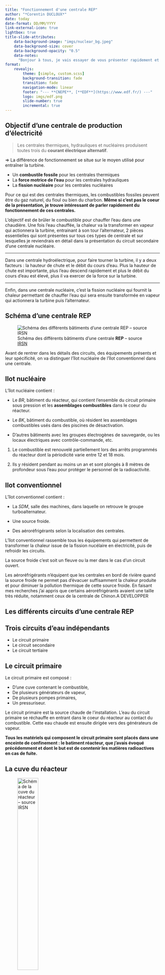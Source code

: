 ---
title: "Fonctionnement d'une centrale REP"
author: "*Corentin DUCLOUX*"
date: today
date-format: DD/MM/YYYY
link-external-icon: true
lightbox: true
title-slide-attributes:
    data-background-image: "imgs/nuclear_bg.jpeg"
    data-background-size: cover
    data-background-opacity: "0.5"
    data-notes: 
      "Bonjour à tous, je vais essayer de vous présenter rapidement et du mieux que je peux les     différents circuits, et les principes généraux de fonctionnement d'une centrale nucléaire à eau pressurisée. Compte tenu de mon expertise assez limitée en la matière, j'espère que je ne dirais pas de grosse bêtise. *Image* : Nogent-sur-Seine"
format: 
    revealjs:
        theme: [simple, custom.scss]
        background-transition: fade
        transition: fade
        navigation-mode: linear
        footer: "--- **CNEPE**, [**EDF**](https://www.edf.fr/) ---"
        logo: imgs/edf.png
        slide-number: true
        incremental: true
---

## Objectif d'une centrale de production d'électricité

> Les centrales thermiques, hydrauliques et nucléaires produisent toutes trois du **courant électrique alternatif**.

$\Rightarrow$ La différence de fonctionnement se situe sur le moyen utilisé pour entraîner la turbine.

- Un **combustile fossile** pour les centrales thermiques
- La **force motrice de l'eau** pour les centrales hydrauliques
- La **fission nucléaire** pour les centrales nucléaires

:::{.notes}

Pour ce qui est des centrales thermiques, les combustibles fossiles peuvent être du gaz naturel, du fioul ou bien du charbon. **Même si c'est pas le coeur de la présentation, je trouve intéressant de parler rapidement du fonctionnement de ces centrales.**

L'objectif est de brûler le combustible pour chauffer l'eau dans une chaudière. Une fois l'eau chauffée, la chaleur va la transformer en vapeur qui actionnera la turbine, entrainant à son tour l'alternateur, 2 pièces essentielles qui sont présentes sur tous ces types de centrale et sur lesquelles je reviendrais en détail dans la présentation du circuit secondaire d'une centrale nucléaire. 

***

Dans une centrale hydroélectrique, pour faire tourner la turbine, il y a deux facteurs : la hauteur de chute et le débit du cours d'eau. Plus la hauteur de chute est importante, plus l'eau descend rapidement et plus le débit du cours d'eau est élevé, plus il va exercer de la force sur la turbine.

***

Enfin, dans une centrale nucléaire, c'est la fission nucléaire qui fournit la chaleur permettant de chauffer l'eau qui sera ensuite transformée en vapeur qui actionnera la turbine puis l'alternateur.
:::

## Schéma d'une centrale REP

![Schéma des différents bâtiments d'une centrale **REP** -- source [IRSN](https://www.irsn.fr/)](imgs/IRSN_ilots.jpg){fig-align="center"}

:::{.notes}
Avant de rentrer dans les détails des circuits, des équipements présents et leur spécificité, on va distinguer l'îlot nucléaire de l'îlot conventionnel dans une centrale.
:::

## Ilot nucléaire

L'îlot nucléaire contient : 

- Le *BR*, bâtiment du réacteur, qui contient l'ensemble du circuit primaire sous pression et les **assemblages combustibles** dans le coeur du réacteur.

- Le *BK*, bâtiment du combustible, où résident les assemblages combustibles usés dans des piscines de désactivation.

- D'autres bâtiments avec les groupes électrogènes de sauvegarde, ou les locaux électriques avec contrôle-commande, etc.

:::{.notes}
1. Le combustible est renouvelé partiellement lors des arrêts programmés du réacteur dont la périodicité varie entre 12 et 18 mois.

2. Ils y résident pendant au moins un an et sont plongés à 8 mètres de profondeur sous l'eau pour protéger le personnel de la radioactivité.
:::

## Ilot conventionnel

L'îlot conventionnel contient : 

- La *SDM*, salle des machines, dans laquelle on retrouve le groupe turboalternateur.

- Une source froide.

- Des aéroréfrigérants selon la localisation des centrales.

:::{.notes}
L'îlot conventionnel rassemble tous les équipements qui permettent de transformer la chaleur issue de la fission nucélaire en électricité, puis de refroidir les circuits. 

La source froide c'est soit un fleuve ou la mer dans le cas d'un circuit ouvert.

Les aéroréfrigérants n'équipent que les centrales en bord de rivière quand la source froide ne permet pas d'évacuer suffisamment la chaleur produite  et pour diminuer la pollution thermique de cette source froide. En faisant mes recherches j'ai appris que certains aéroréfrigérants avaient une taille très réduite, notamment ceux de la centrale de Chinon.A DEVELOPPER
:::

## Les différents circuits d'une centrale REP

:::callout-note
## Trois circuits d'eau indépendants

- Le circuit primaire
- Le circuit secondaire
- Le circuit tertiaire
:::

## Le circuit primaire

Le circuit primaire est composé :

- D'une cuve contenant le combustible,
- De plusieurs générateurs de vapeur,
- De plusieurs pompes primaires,
- Un pressuriseur.

:::{.notes}
Le circuit primaire est la source chaude de l'installation. L'eau du circuit primaire se réchauffe en entrant dans le coeur du réacteur au contact du combustible. Cette eau chaude est ensuite dirigée vers des générateurs de vapeur. 

**Tous les matériels qui composent le circuit primaire sont placés dans une enceinte de confinement : le batiment réacteur, que j'avais évoqué précédemment et dont le but est de conntenir les matières radioactives en cas de fuite.**
:::


## La cuve du réacteur

![Schéma de la cuve du réacteur -- source [IRSN](https://www.irsn.fr/)](imgs/cuve.jpg){width=40%}

:::{.notes}

La cuve est un composant essentiel et qui est irremplaçable. En fonctionnement normal, elle est remplie d'eau sous pression à 155 bars et est plongée sous plusieurs mètres d'eau borée.

**Pourquoi l'eau est mise sous pression ?**

L'eau rentre à 285 °C dans la cuve, et ensuite elle va chauffer en passant dans le cœur du réacteur et en ressortir à plus de 320 °C. Etant donné la température, on veut la maintenir à l'état liquide et éviter la vaporisation.

On voit aussi sur le schéma les assemblages combustibles ici au milieu.

Un assemblage combustible c'est un lot composé de 264 crayons de 4 mètres de long, eux-même composés de pastilles d'uranium enrichi. Ils sont placés dans le cœur du réacteur pour le faire fonctionner.

Il y a aussi des barres de commande qu'on peut insérer ou extraire des assemblages combustible pour piloter la puissance du réacteur. Certaines barres restent en position haute, c'est à dire en dehors du coeur, et en cas de fonctionnement anormal, leur chute permet d'arrêter la réaction.
:::

## Le combustible

> L'uranium naturel est constitué de plusieurs isotopes dont l'uranium 238 et l'uranium 235.

:::callout-warning

## Problèmes liés à l'uranium naturel

Dans 100 kg d’uranium naturel, il y a **99,3 kg d’uranium 238** pour **0,7 kg d’uranium 235** $\Rightarrow$ L’uranium 235 étant le seul isotope fissile, l'uranium naturel est 0.7% fissile.

Cette proportion n'est pas suffisante pour être utilisable dans un réacteur. 
:::

**Solution : Uranium Enrichi**

:::{.notes}
Par fissile je veux dire que sous l’effet de la collision avec un neutron, son noyau se casse, c’est le phénimène de fission qui produit des rayonnements et une grande quantité de chaleur. 

L'objectif va être d'augmenter artificiellement le pourcentage d'uranium 235 entre 3 et 5% au lieu de 0.7 pour le rendre utilisable dans les assemblages combustibles.

:::

## Le modérateur

> Le rôle du modérateur est de ralentir la vitesse des neutrons de 20000 km/s à 2 km/s.

- Plus la vitesse des neutrons est faible, plus la probabilité de capture par le noyau d'uranium 235 est élevée.

:::callout-note
Dans un REP, le *modérateur* est simplement de l'eau ordinaire.
:::

## Le caloporteur

> La chaleur libérée par la fission nucléaire doit être évacuée hors du coeur du réacteur par le fluide caloporteur.

:::callout-note
Dans un REP, le *fluide caloporteur* est de l'eau sous pression.
:::

:::{.notes}
L’eau rentre à 285 °C dans la cuve, et ensuite elle va chauffer en passant dans le cœur du réacteur et en ressortir à plus de 320 °C, ensuite elle va céder une partie de la chaleur au niveau d'un échangeur de chaleur (le GV -- générateur de vapeur) pour revenir s'échauffer à nouveau de le coeur et ainsi de suite.
:::

## Le générateur de vapeur

:::: {.columns}

::: {.column width="50%"}
![Schéma d'un générateur de vapeur -- source [IRSN](https://www.irsn.fr/)](imgs/gv.jpg){width=50%}

:::

::: {.column width="50%"}
La chaleur extraite du coeur du réacteur par le fluide caloporteur est transmise au circuit eau-vapeur par l'intermédiaire d'échangeurs de chaleur, les **Générateurs de Vapeur**.
:::

::::

:::{.notes}
Selon les paliers (900 MégaWatts ou 1300 MégaWatts et plus), il y a 3 ou 4 GV dans le batiment réacteur. 

Le générateur de vapeur fait l'interface entre le circuit primaire et le circuit secondaire, tout en maintenant les 2 circuits complètement séparés, ce qui évite aux particules radioactives contenues dans le fluide caloporteur de contaminer le circuit secondaire.

L'eau du circuit secondaire se vaporise au contact des tubes et va être conduite hors du bâtiment réacteur vers la salle des machines.
:::

## Le circuit secondaire

Le circuit secondaire est composé :

- De 3-4 corps turbine,
- D'un condenseur,
- De groupes sécheurs-surchauffeurs,
- D'un poste d'eau.

:::{.notes}
Le circuit secondaire est utilisé pour transformer successivement l'énergie thermique en énergie cinétique (la vitesse de la vapeur) en énergie mécanique (mouvement de rotation) dans la turbine, et en énergie électrique grâce à l'alternateur.

Le CNEPE s'occupe de la partie îlot conventionnel donc on va particulièrement s'intéresser à ces systèmes.
:::

## La turbine à vapeur

:::: {.columns}

::: {.column width="50%"}
![Turbine *Arabelle*](imgs/turbine.jpg){width=75%}
:::

::: {.column width="50%"}
1. La vapeur rentre dans la turbine par le corps haute pression et actionne les pales de la turbine.
2. Cycle de réchauffage de la vapeur dans le sécheur-surchauffeur
3. Condenseur

:::

::::

:::{.notes}
La pression de la vapeur baisse et elle se charge d'eau. On la réchauffe donc avec de la vapeur haute pression dans le sécheur-surchauffeur. Elle est ensuite conduite dans les 2 ou 3 corps basse pression pour qu'elle actionne les pales des turbines basse pression. 

A la fin on récupère la vapeur dans un condenseur qui la transforme en eau grâce à des tubes du circuit tertiaire. Cette eau est ensuite stockée dans un réservoir, réchauffée et mise sous pression puis envoyée dans le batiment réacteur, plus précisément au niveau des générateurs de vapeur.
:::

## L'alternateur


La production d'electricité dans un alternateur se fait par induction éléctromagnétique.

(Le flux magnétique tourne par rapport à une bobine - les différentes bobines ne bougent pas puisqu'elles sont montées dans le stator)

L'alternateur transforme l'énergie mécanique en énergie électrique

Enroulement inducteur monté autour du rotor qui génère une force électromotrice alternative à travers la bobine.

Une partie mobile, le rotor, est entrainé par la turbine à 1500 tours/minute. Le rotor est constitué de bobines dans lesquelles circule un courant éléctrique continu qui crée un champ magnétique. Autour du rotor, Il y a une autre pièce qui a elle aussi des bobinages, mais elle reste statique : le stator. Quand le rotor tourne à l'intérieur du stator, il y a une variation du champ magnétique qui induit un courant dans le stator.



